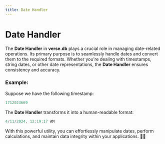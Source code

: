 ```yaml
---
title: Date Handler
---
```

# Date Handler

The **Date Handler** in **verse.db** plays a crucial role in managing date-related operations. Its primary purpose is to seamlessly handle dates and convert them to the required formats. Whether you're dealing with timestamps, string dates, or other date representations, the **Date Handler** ensures consistency and accuracy.

### Example:

Suppose we have the following timestamp:

```js
1712023669
```

The **Date Handler** transforms it into a human-readable format:

```js
4/11/2024, 12:19:17 AM
```

With this powerful utility, you can effortlessly manipulate dates, perform calculations, and maintain data integrity within your applications. 📅✨
